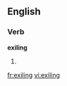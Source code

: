 
==English==

===Verb===
'''exiling'''

# {{present participle of|[[exile]]}}

[[fr:exiling]]
[[vi:exiling]]